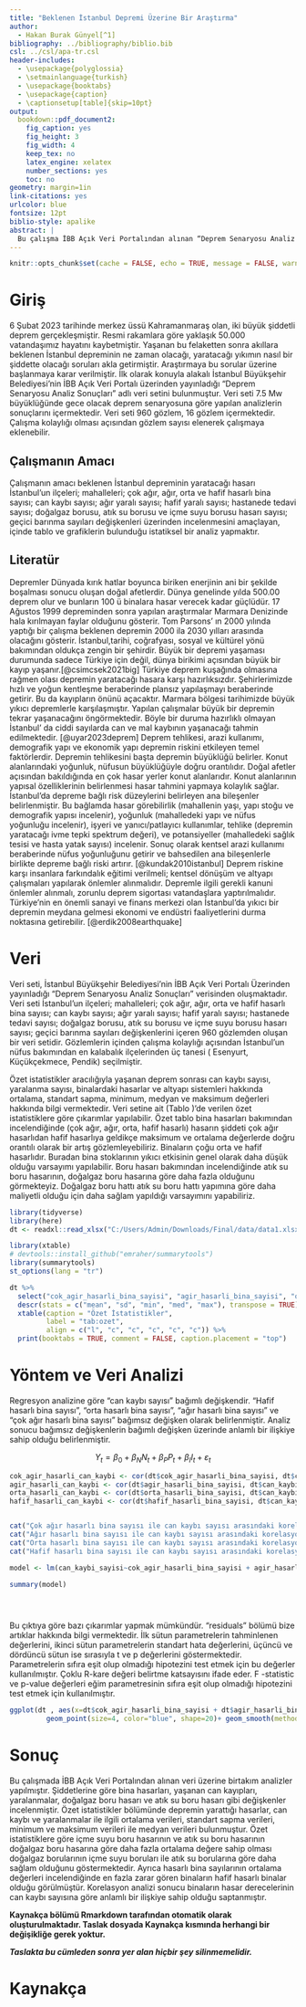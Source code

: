 ```yaml
---
title: "Beklenen İstanbul Depremi Üzerine Bir Araştırma"
author: 
  - Hakan Burak Günyel[^1]
bibliography: ../bibliography/biblio.bib
csl: ../csl/apa-tr.csl
header-includes:
  - \usepackage{polyglossia}
  - \setmainlanguage{turkish}
  - \usepackage{booktabs}
  - \usepackage{caption} 
  - \captionsetup[table]{skip=10pt}
output:
  bookdown::pdf_document2:
    fig_caption: yes
    fig_height: 3
    fig_width: 4
    keep_tex: no
    latex_engine: xelatex
    number_sections: yes
    toc: no
geometry: margin=1in
link-citations: yes
urlcolor: blue
fontsize: 12pt
biblio-style: apalike
abstract: |
  Bu çalışma İBB Açık Veri Portalından alınan “Deprem Senaryosu Analiz Sonuç” verisinden hareketle İstanbul kentinde beklenen, büyüklüğü 7.5 Mw olan senaryoya göre hazırlanmıştır. Çalışmada depremin zarar verebileceği binalara ve altyapı stoğu, yaşanabilecek can kayıpları ve yaralanmalar, ve geçici barınma değişkenleri üzerinde durulmuştur. İstanbul’da yıkıcı bir depremin meydana gelmesi hem ekonomik hem endüstriyel hem de sosyal ve kültürel  faaliyetleri durma noktasına getireceğinden gerekli önlemler alınmalıdır.
---
```

```r
knitr::opts_chunk$set(cache = FALSE, echo = TRUE, message = FALSE, warning = FALSE)
```

<!-- ======================================================================= -->
<!-- ============================== NOTLAR ================================= -->
<!-- ======================================================================= -->
[^1]: 21080548, [Github Repo](https://github.com/hakanburakgunyel/Final.git)



# Giriş
6 Şubat 2023 tarihinde merkez üssü Kahramanmaraş olan, iki büyük şiddetli deprem gerçekleşmiştir. Resmi rakamlara göre yaklaşık 50.000 vatandaşımız hayatını kaybetmiştir. Yaşanan bu felaketten sonra akıllara beklenen İstanbul depreminin ne zaman olacağı, yaratacağı
yıkımın nasıl bir şiddette olacağı soruları akla getirmiştir. Araştırmaya bu sorular üzerine
başlanmaya karar verilmiştir. İlk olarak konuyla alakalı İstanbul Büyükşehir Belediyesi’nin
İBB Açık Veri Portalı üzerinden yayınladığı “Deprem Senaryosu Analiz Sonuçları” adlı veri
setini bulunmuştur. Veri seti 7.5 Mw büyüklüğünde gece olacak deprem senaryosuna göre
yapılan analizlerin sonuçlarını içermektedir. Veri seti 960 gözlem, 16 gözlem içermektedir.
Çalışma kolaylığı olması açısından gözlem sayısı elenerek çalışmaya eklenebilir.




## Çalışmanın Amacı
Çalışmanın amacı beklenen İstanbul depreminin yaratacağı hasarı İstanbul’un ilçeleri; mahalleleri; çok ağır, ağır, orta ve hafif hasarlı bina sayısı; can kaybı sayısı; ağır yaralı sayısı;
hafif yaralı sayısı; hastanede tedavi sayısı; doğalgaz borusu, atık su borusu ve içme suyu
borusu hasarı sayısı; geçici barınma sayıları değişkenleri üzerinden incelenmesini amaçlayan,
içinde tablo ve grafiklerin bulunduğu istatiksel bir analiz yapmaktır.

## Literatür 

Depremler Dünyada kırık hatlar boyunca biriken enerjinin ani bir şekilde boşalması sonucu oluşan doğal afetlerdir. Dünya genelinde yılda 500.00 deprem olur ve bunların 100 ü binalara hasar verecek kadar güçlüdür. 17 Ağustos 1999 depreminden sonra yapılan araştırmalar Marmara Denizinde hala kırılmayan faylar olduğunu gösterir. Tom Parsons’ ın 2000 yılında yaptığı bir çalışma beklenen depremin 2000 ila 2030 yılları arasında olacağını gösterir. İstanbul,tarihi, coğrafyası, sosyal ve kültürel yönü bakımından oldukça zengin bir şehirdir. Büyük bir depremi yaşaması durumunda sadece Türkiye için değil, dünya birikimi açısından büyük bir kayıp yaşanır.[@csimcsek2021big]
Türkiye deprem kuşağında olmasına rağmen olası depremin yaratacağı hasara karşı hazırlıksızdır. Şehirlerimizde hızlı ve yoğun kentleşme beraberinde plansız yapılaşmayı beraberinde getirir.  Bu da kayıpların önünü açacaktır. Marmara bölgesi tarihimizde büyük yıkıcı depremlerle karşılaşmıştır. Yapılan çalışmalar büyük bir depremin tekrar yaşanacağını öngörmektedir. Böyle bir duruma hazırlıklı olmayan İstanbul’ da ciddi sayılarda can ve mal kaybının yaşanacağı tahmin edilmektedir. [@uyar2023deprem]
Deprem tehlikesi, arazi kullanımı, demografik yapı ve ekonomik yapı depremin riskini etkileyen temel faktörlerdir.  Depremin tehlikesini başta depremin büyüklüğü belirler. Konut alanlarındaki yoğunluk, nüfusun büyüklüğüyle doğru orantılıdır. Doğal afetler açısından bakıldığında en çok hasar yerler konut alanlarıdır. Konut alanlarının yapısal özelliklerinin belirlenmesi hasar tahmini yapmaya kolaylık sağlar. İstanbul’da depreme bağlı risk düzeylerini belirleyen ana bileşenler belirlenmiştir. Bu bağlamda hasar görebilirlik (mahallenin yaşı, yapı stoğu ve demografik yapısı incelenir), yoğunluk (mahalledeki yapı ve nüfus yoğunluğu incelenir), işyeri ve yanıcı/patlayıcı kullanımlar, tehlike (depremin yaratacağı ivme tepki spektrum değeri), ve potansiyeller (mahalledeki sağlık tesisi ve hasta yatak sayısı) incelenir. Sonuç olarak kentsel arazi kullanımı beraberinde nüfus yoğunluğunu getirir ve bahsedilen ana bileşenlerle birlikte depreme bağlı riski artırır. [@kundak2010istanbul]
Deprem riskine karşı insanlara farkındalık eğitimi verilmeli; kentsel dönüşüm ve altyapı çalışmaları yapılarak önlemler alınmalıdır. Depremle ilgili gerekli kanuni önlemler alınmalı, zorunlu deprem sigortası vatandaşlara yaptırılmalıdır. Türkiye’nin en önemli sanayi ve finans merkezi olan İstanbul’da yıkıcı bir depremin meydana gelmesi ekonomi ve endüstri faaliyetlerini durma noktasına getirebilir. [@erdik2008earthquake]

# Veri 
Veri seti, İstanbul Büyükşehir Belediyesi’nin İBB Açık Veri Portalı Üzerinden yayınladığı “Deprem Senaryosu Analiz Sonuçları” verisinden oluşmaktadır. Veri seti İstanbul’un ilçeleri; mahalleleri; çok ağır, ağır, orta ve hafif hasarlı bina sayısı; can kaybı sayısı; ağır yaralı sayısı; hafif yaralı sayısı; hastanede tedavi sayısı; doğalgaz borusu, atık su borusu ve içme suyu borusu hasarı sayısı; geçici barınma sayıları değişkenlerini içeren 960 gözlemden oluşan bir veri setidir. Gözlemlerin içinden çalışma kolaylığı açısından İstanbul’un nüfus bakımından en kalabalık ilçelerinden üç tanesi ( Esenyurt, Küçükçekmece, Pendik) seçilmiştir.

Özet istatistikler aracılığıyla yaşanan deprem sonrası can kaybı sayısı, yaralanma sayısı, binalardaki hasarlar ve altyapı sistemleri hakkında ortalama, standart sapma, minimum, medyan ve maksimum değerleri hakkında bilgi vermektedir. Veri setine ait (Tablo \ref{tab:ozet})’de verilen özet istatistiklere göre çıkarımlar yapılabilir. Özet tablo bina hasarları bakımından incelendiğinde (çok ağır, ağır, orta, hafif hasarlı) hasarın şiddeti çok ağır hasarlıdan hafif hasarlıya geldikçe maksimum ve ortalama değerlerde doğru orantılı olarak bir artış gözlemleyebiliriz. Binaların çoğu orta ve hafif hasarlıdır.  Buradan bina stoklarının yıkıcı etkisinin genel olarak daha düşük olduğu varsayımı yapılabilir. Boru hasarı bakımından incelendiğinde atık su boru hasarının, doğalgaz boru hasarına göre daha fazla olduğunu görmekteyiz. Doğalgaz boru hattı atık su boru hattı yapımına göre daha maliyetli olduğu için daha sağlam yapıldığı varsayımını yapabiliriz.


```r
library(tidyverse)
library(here)
dt <- readxl::read_xlsx("C:/Users/Admin/Downloads/Final/data/data1.xlsx")

```

 

```r
library(xtable) 
# devtools::install_github("emraher/summarytools")
library(summarytools)
st_options(lang = "tr")
```



```r
dt %>%
  select("cok_agir_hasarli_bina_sayisi", "agir_hasarli_bina_sayisi", "orta_hasarli_bina_sayisi", "hafif_hasarli_bina_sayisi", "can_kaybi_sayisi", "agir_yarali_sayisi", "hastanede_tedavi_sayisi", "dogalgaz_boru_hasari", "icme_suyu_boru_hasari", "atik_su_boru_hasari", "gecici_barinma", "hafif_yarali_sayisi") %>% 
  descr(stats = c("mean", "sd", "min", "med", "max"), transpose = TRUE) %>% 
  xtable(caption = "Özet İstatistikler",
         label = "tab:ozet",
         align = c("l", "c", "c", "c", "c", "c")) %>% 
  print(booktabs = TRUE, comment = FALSE, caption.placement = "top")
```


# Yöntem ve Veri Analizi
Regresyon analizine göre “can kaybı sayısı” bağımlı değişkendir. “Hafif hasarlı bina sayısı”, “orta hasarlı bina sayısı”, “ağır hasarlı bina sayısı” ve “çok ağır hasarlı bina sayısı” bağımsız değişken olarak belirlenmiştir. Analiz sonucu bağımsız değişkenlerin bağımlı değişken üzerinde anlamlı bir ilişkiye sahip olduğu belirlenmiştir.

$$
Y_t = \beta_0 + \beta_N N_t + \beta_P P_t + \beta_I I_t + \varepsilon_t
$$




```r
cok_agir_hasarli_can_kaybi <- cor(dt$cok_agir_hasarli_bina_sayisi, dt$can_kaybi_sayisi, method = "pearson")
agir_hasarli_can_kaybi <- cor(dt$agir_hasarli_bina_sayisi, dt$can_kaybi_sayisi, method = "pearson")
orta_hasarli_can_kaybi <- cor(dt$orta_hasarli_bina_sayisi, dt$can_kaybi_sayisi, method = "pearson")
hafif_hasarli_can_kaybi <- cor(dt$hafif_hasarli_bina_sayisi, dt$can_kaybi_sayisi, method = "pearson")


cat("Çok ağır hasarlı bina sayısı ile can kaybı sayısı arasındaki korelasyon: ", cok_agir_hasarli_can_kaybi, "\n")
cat("Ağır hasarlı bina sayısı ile can kaybı sayısı arasındaki korelasyon: ", agir_hasarli_can_kaybi, "\n")
cat("Orta hasarlı bina sayısı ile can kaybı sayısı arasındaki korelasyon: ", orta_hasarli_can_kaybi, "\n")
cat("Hafif hasarlı bina sayısı ile can kaybı sayısı arasındaki korelasyon: ", hafif_hasarli_can_kaybi, "\n")
```
```r
model <- lm(can_kaybi_sayisi~cok_agir_hasarli_bina_sayisi + agir_hasarli_bina_sayisi + dt$orta_hasarli_bina_sayisi + hafif_hasarli_bina_sayisi, data = dt)

summary(model)





```
Bu çıktıya göre bazı çıkarımlar yapmak mümkündür. “residuals” bölümü bize artıklar hakkında bilgi vermektedir. İlk sütun parametrelerin tahminlenen değerlerini, ikinci sütun parametrelerin standart hata değerlerini, üçüncü ve dördüncü sütun ise sırasıyla t ve p değerlerini göstermektedir. Parametrelerin sıfıra eşit olup olmadığı hipotezini test etmek için bu değerler kullanılmıştır. Çoklu R-kare değeri belirtme katsayısını ifade eder. F -statistic ve p-value değerleri eğim parametresinin sıfıra eşit olup olmadığı hipotezini test etmek için kullanılmıştır. 




```r


ggplot(dt , aes(x=dt$cok_agir_hasarli_bina_sayisi + dt$agir_hasarli_bina_sayisi + dt$orta_hasarli_bina_sayisi + dt$hafif_hasarli_bina_sayisi, y=dt$can_kaybi_sayisi))+
         geom_point(size=4, color="blue", shape=20)+ geom_smooth(method=lm, se=FALSE, color="black")

```



# Sonuç
Bu çalışmada İBB Açık Veri Portalından alınan veri üzerine birtakım analizler yapılmıştır. Şiddetlerine göre bina hasarları, yaşanan can kayıpları, yaralanmalar, doğalgaz boru hasarı ve atık su boru hasarı gibi değişkenler incelenmiştir. Özet istatistikler bölümünde depremin yarattığı hasarlar, can kaybı ve yaralanmalar ile ilgili ortalama verileri, standart sapma verileri, minimum ve maksimum verileri ile medyan verileri bulunmuştur.  Özet istatistiklere göre içme suyu boru hasarının ve atık su boru hasarının doğalgaz boru hasarına göre daha fazla ortalama değere sahip olması doğalgaz borularının içme suyu boruları ile atık su borularına göre daha sağlam olduğunu göstermektedir. Ayrıca hasarlı bina sayılarının ortalama değerleri incelendiğinde en fazla zarar gören binaların hafif hasarlı binalar olduğu görülmüştür.
Korelasyon analizi sonucu binaların hasar derecelerinin can kaybı sayısına göre anlamlı bir ilişkiye sahip olduğu saptanmıştır.


**Kaynakça bölümü Rmarkdown tarafından otomatik olarak oluşturulmaktadır. Taslak dosyada Kaynakça kısmında herhangi bir değişikliğe gerek yoktur.** 

**_Taslakta bu cümleden sonra yer alan hiçbir şey silinmemelidir._**

\newpage
# Kaynakça {#references}
<div id="refs"></div>


